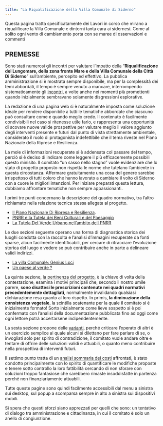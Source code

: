 ```yaml
---
title: "La Riqualificazione della Villa Comunale di Siderno"
---
```


Questa pagina tratta specificatamente dei Lavori in corso che mirano a riqualificare la Villa Comunale e dintorni tanta cara ai sidernesi. 
Come al solito ogni vento di cambiamento porta con se maree di osservazioni e commenti


## **PREMESSE**

Sono stati numerosi gli incontri per valutare l’impatto della “**Riqualificazione del Lungomare, della zona fronte Mare e della Villa Comunale della Città Di Siderno**” sull’ambiente, percepito ed effettivo. La  pubblica amministrazione si è mostrata sempre disponibile, ma per la complessità dei temi abbordati, il tempo è sempre venuto a mancare, interrompendo sistematicamente gli [incontri](incontri.qmd), a volte anche nei momenti più promettenti quando inizialmente sembravano solamente disgressioni esplorative.

La redazione di una pagina web si è naturalmente imposta come soluzione ideale per rendere disponibile a tutti le tematiche abbordate che ciascuno può consultare come e quando meglio crede. Il contenuto è facilmente condivisibili nel caso si ritenesse utile farlo, e rappresenta una opportunità di scovare nuove valide prospettive per valutare meglio il valore aggiunto degli interventi presente e futuri dal punto di vista strettamente ambientale, considerato il ruolo di protagonista indefettibile che il tema riveste nel Piano Nazionale della Riprese e Resilienza.

La mole di informazioni recuperate si è addensata col passare del tempo, perciò si è deciso di indicare come leggere il più efficacemente possibili questo minisito. Il comitato "un sasso nello stagno" vuole evidenziare che lo stato di progetto proposto non rispetta le norme che tutelano l'ambiente in questa circostanza. Affermare gratuitamente una cosa del genere sarebbe irrispettoso di tutti coloro che hanno lavorato a cambiare il volto di Siderno con a cuore le migliori intenzioni.  Per iniziare preparati questa lettura, dobbiamo affrontare tematiche non sempre appassionanti.

I primi tre punti concernano la descrizione del quadro normativo, tra l'altro richiamato nella relazione tecnica stessa allegata al progetto.

- [Il Piano Nazionale Di Ripresa e Resilienza](pnrr.qmd).
- [PNRR e la Tutela dei Beni Culturali e del Paesaggio](pnrrbenicp.qmd)
- [La Tutela Del Verde Urbano nell'ambito dell PNRR](pnrr_verde.qmd)


Le due sezioni seguente operano una forma di diagnostica storica dei luoghi condotta con la raccolta e l'analisi d'immagini recuperate da fonti sparse, alcun facilmente identificabili, per cercare di ritracciare l'evoluzione storica del luogo e vedere se può contribuire anche in parte a delineare validi indirizzi.

- [La villa Comunale: Genius Loci](gloci.qmd)
- [Un paese al verde ?](areeverdi.qmd)

La quinta sezione, [la pertinenza del progetto](pertinenza.qmd), è la chiave di volta della contestazione, esamina i motivi principali che, secondo il nostro umile parere, **sono disattesi le prescrizioni contenute nei quadri normativi precedentemente dettagliati**, normalmente invalidando qualsiasi dichiarazione resa quanto al loro rispetto. In primis,  **la diminuzione della consistenza vegetale**, la scintilla scatenante per la quale il comitato si è inizialmente formato! Sorto inizialmente come lieve sospetto si è poi confermato con l'analisi della documentazione pubblicata fino ad oggi come ogni lettore potrà accertarsene indipendentemente. 

La sesta sezione propone delle [varianti](varianti.qmd), perché criticare l'operato di altri è un esercizio semplice al quale alcuni si dilettano per fare parlare di se, o invogliati solo per spirito di contradizione, il comitato vuole andare oltre e tentare di offrire delle soluzioni validi e attuabili, o quanto meno contribuire nella prospettiva di interventi futuri.

Il settimo punto tratta di un [analisi sommaria dei costi](spese.qmd) affrontati, è stato condotto principalmente con lo spirito di quantificare le modifiche proposte e tenere sotto controllo la loro fattibilità cercando di non sforare con soluzioni troppo fantasiose che sarebbero rimaste insoddisfatte in partenza perché non  finanziariamente attuabili.

Tutte queste pagine sono quindi facilmente accessibili dal menu a sinistra sui desktop, sul popup a scomparsa sempre in alto a sinistra sui dispositivi mobili.

Si spera che questi sforzi siano apprezzati per quelli che sono: un tentativo di dialogo tra amministrazione e cittadinanza, in cui il comitato è solo un anello di congiunzione.

[comment]: # (**IL PIANO NAZIONALE DI RIPRESA E RESILIENZA.**)
[comment]: # (**PNRR & LA TUTELLA DEI BENI CULTURALI E DEL PAESAGGIO.**)
[comment]: # (**LA TUTELLA DEL VERDE URBANO NELL'AMBITO DELL PNRR**)
[comment]: # (**LA PERTINENZA DEL PROGETTO**)
[comment]: # (**le varianti**)
[comment]: # (**ANALISI DEI COSTI**)
[comment]: # (**I CHIARIMENTI**)









